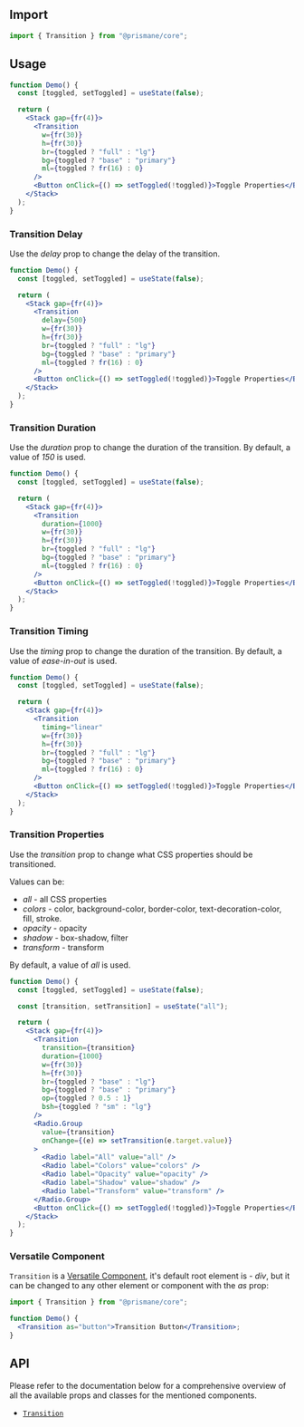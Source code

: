 ## Import

```js
import { Transition } from "@prismane/core";
```

## Usage

```jsx preview
function Demo() {
  const [toggled, setToggled] = useState(false);

  return (
    <Stack gap={fr(4)}>
      <Transition
        w={fr(30)}
        h={fr(30)}
        br={toggled ? "full" : "lg"}
        bg={toggled ? "base" : "primary"}
        ml={toggled ? fr(16) : 0}
      />
      <Button onClick={() => setToggled(!toggled)}>Toggle Properties</Button>
    </Stack>
  );
}
```

### Transition Delay

Use the _delay_ prop to change the delay of the transition.

```jsx preview
function Demo() {
  const [toggled, setToggled] = useState(false);

  return (
    <Stack gap={fr(4)}>
      <Transition
        delay={500}
        w={fr(30)}
        h={fr(30)}
        br={toggled ? "full" : "lg"}
        bg={toggled ? "base" : "primary"}
        ml={toggled ? fr(16) : 0}
      />
      <Button onClick={() => setToggled(!toggled)}>Toggle Properties</Button>
    </Stack>
  );
}
```

### Transition Duration

Use the _duration_ prop to change the duration of the transition. By default, a value of _150_ is used.

```jsx preview
function Demo() {
  const [toggled, setToggled] = useState(false);

  return (
    <Stack gap={fr(4)}>
      <Transition
        duration={1000}
        w={fr(30)}
        h={fr(30)}
        br={toggled ? "full" : "lg"}
        bg={toggled ? "base" : "primary"}
        ml={toggled ? fr(16) : 0}
      />
      <Button onClick={() => setToggled(!toggled)}>Toggle Properties</Button>
    </Stack>
  );
}
```

### Transition Timing

Use the _timing_ prop to change the duration of the transition. By default, a value of _ease-in-out_ is used.

```jsx preview
function Demo() {
  const [toggled, setToggled] = useState(false);

  return (
    <Stack gap={fr(4)}>
      <Transition
        timing="linear"
        w={fr(30)}
        h={fr(30)}
        br={toggled ? "full" : "lg"}
        bg={toggled ? "base" : "primary"}
        ml={toggled ? fr(16) : 0}
      />
      <Button onClick={() => setToggled(!toggled)}>Toggle Properties</Button>
    </Stack>
  );
}
```

### Transition Properties

Use the _transition_ prop to change what CSS properties should be transitioned.

Values can be:

- _all_ - all CSS properties
- _colors_ - color, background-color, border-color, text-decoration-color, fill, stroke.
- _opacity_ - opacity
- _shadow_ - box-shadow, filter
- _transform_ - transform

By default, a value of _all_ is used.

```jsx preview
function Demo() {
  const [toggled, setToggled] = useState(false);

  const [transition, setTransition] = useState("all");

  return (
    <Stack gap={fr(4)}>
      <Transition
        transition={transition}
        duration={1000}
        w={fr(30)}
        h={fr(30)}
        br={toggled ? "base" : "lg"}
        bg={toggled ? "base" : "primary"}
        op={toggled ? 0.5 : 1}
        bsh={toggled ? "sm" : "lg"}
      />
      <Radio.Group
        value={transition}
        onChange={(e) => setTransition(e.target.value)}
      >
        <Radio label="All" value="all" />
        <Radio label="Colors" value="colors" />
        <Radio label="Opacity" value="opacity" />
        <Radio label="Shadow" value="shadow" />
        <Radio label="Transform" value="transform" />
      </Radio.Group>
      <Button onClick={() => setToggled(!toggled)}>Toggle Properties</Button>
    </Stack>
  );
}
```

### Versatile Component

`Transition` is a [Versatile Component](/docs/getting-started/versatile-components), it's default root element is - _div_, but it can be changed to any other element or component with the _as_ prop:

```jsx
import { Transition } from "@prismane/core";

function Demo() {
  <Transition as="button">Transition Button</Transition>;
}
```

## API

Please refer to the documentation below for a comprehensive overview of all the available props and classes for the mentioned components.

- [`Transition`](/docs/components-api/miscellaneous/transition-api)
